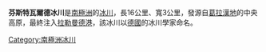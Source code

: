 {{coord|67|19|S|66|20|W|type:glacier_region:AQ_source:GNIS|display=title}}

'''芬斯特瓦爾德冰川'''是[[南極洲|南極洲]]的[[冰川|冰川]]，長16公里、寬3公里，發源自[[葛拉漢地|葛拉漢地]]的中央高原，最終注入[[拉勒曼德港|拉勒曼德港]]，該冰川以[[德國|德國]]的冰川學家命名。

{{DEFAULTSORT:Finsterwalder Glacier}}
[[Category:南極洲冰川|Category:南極洲冰川]]


{{LoubetCoast-geo-stub}}